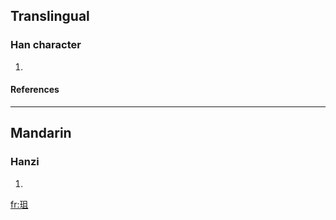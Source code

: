 ==Translingual==
===Han character===
{{Han char|rn=96|rad=玉|as=05|sn=9|four=1711<sub>0</sub>|canj=一土月一 (MGBM)}}
# {{defn|Han|sort=玉05}}
====References====
{{Han ref|kx=0729.200|dkj=20914|dj=1141.100|hdz=21106.060|uh=73C7|ud=29639|bh=CFD1|bd=53201}}

----
==Mandarin==
===Hanzi===
{{cmn-hanzi|pin=[[zǔ]] ([[zu3]])|wg=tsu<sup>3</sup>}}
# {{defn|Mandarin}}

[[fr:珇]]
